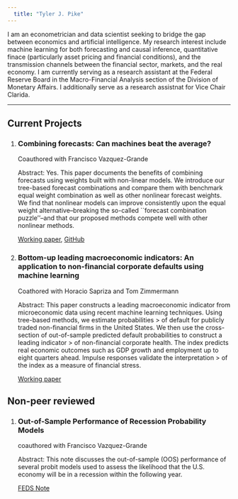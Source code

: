 ---
  title: "Tyler J. Pike"
---
  
I am an econometrician and data scientist seeking to bridge the gap between economics and artificial intelligence. My research interest include machine learning for both forecasting and causal inference, quantitative finace (particularly asset pricing and financial conditions),  and the transmission channels between the financial sector, markets, and the real economy. I am currently serving as a research assistant at the Federal Reserve Board in the Macro-Financial Analysis section of the Division of Monetary Affairs. I additionally serve as a research assistnat for Vice Chair Clarida.

-------

## Current Projects


1. ### Combining forecasts: Can machines beat the average?

   Coauthored with Francisco Vazquez-Grande   
   
   Abstract: Yes. This paper documents the benefits of combining forecasts using weights built with non-linear models.  We introduce our tree-based forecast combinations and compare them    with benchmark equal weight combination as well as other nonlinear forecast weights. We find that nonlinear models can improve consistently upon the equal weight alternative--breaking    the so-called ``forecast combination puzzle''--and that our proposed methods compete well with other nonlinear methods.
   
   [Working paper](https://papers.ssrn.com/sol3/papers.cfm?abstract_id=3691117),  [GitHub](https://github.com/tylerJPike/CanMachinesBeatTheAverage)  


2. ### Bottom-up leading macroeconomic indicators: An application to non-financial corporate defaults using machine learning

   Coathored with Horacio Sapriza and Tom Zimmermann

   Abstract: This paper constructs a leading macroeconomic indicator from microeconomic data using recent machine learning techniques. Using tree-based methods, we estimate probabilities > of default for publicly traded non-financial firms in the United States. We then use the cross-section of out-of-sample predicted default probabilities to construct a leading indicator > of non-financial corporate health. The index predicts real economic outcomes such as GDP growth and employment up to eight quarters ahead. Impulse responses validate the interpretation > of the index as a measure of financial stress.

   [Working paper](https://papers.ssrn.com/sol3/papers.cfm?abstract_id=3473056)

## Non-peer reviewed 

1. ### Out-of-Sample Performance of Recession Probability Models
  
   coauthored with Francisco Vazquez-Grande  
   
   Abstract: This note discusses the out-of-sample (OOS) performance of several probit models used to assess the likelihood that the U.S. economy will be in a recession within the  following year. 
   
   [FEDS Note](https://www.federalreserve.gov/econres/notes/feds-notes/out-of-sample-performance-of-recession-probability-models-20191213.htm)